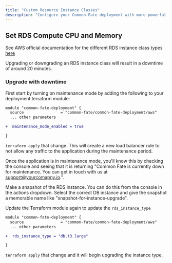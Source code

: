 ```yaml
---
title: "Custom Resource Instance Classes"
description: "Configure your Common Fate deployment with more powerful AWS Resources."
---
```




## Set RDS Compute CPU and Memory
See AWS official documentation for the different RDS instance class types [here](https://aws.amazon.com/rds/instance-types/)

Upgrading or downgrading an RDS instance class will result in a downtime of around 20 minutes.

### Upgrade with downtime

First start by turning on maintenance mode by adding the following to your deployment terraform module:

```diff
module "common-fate-deployment" {
  source                = "common-fate/common-fate-deployment/aws"
  ... other parameters

+  maintenance_mode_enabled = true

}

```
`terraform apply` that change. This will create a new load balancer rule to not allow any traffic to the application during the maintenance period.

Once the application is in maintenance mode, you'll know this by checking the console and seeing that it is returning "Common Fate is currently down for maintenance. You can get in touch with us at support@yourcomapny.io.".

Make a snapshot of the RDS instance. You can do this from the console in the actions dropdown. Select the correct DB instance and give the snapshot a memorable name like "snapshot-for-instance-upgrade".

Update the Terraform module again to update the `rds_instance_type`

```diff
module "common-fate-deployment" {
  source                = "common-fate/common-fate-deployment/aws"
  ... other parameters

+  rds_instance_type = "db.t3.large"

}

```
`terraform apply` that change and it will begin upgrading the instance type.
